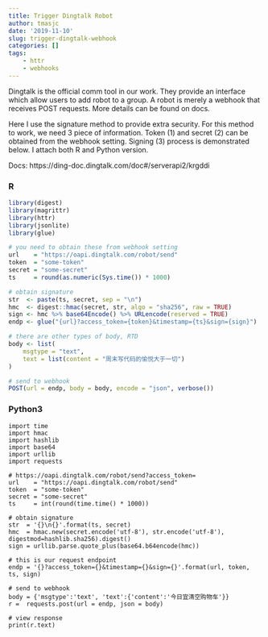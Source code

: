 ```yaml
---
title: Trigger Dingtalk Robot
author: tmasjc
date: '2019-11-10'
slug: trigger-dingtalk-webhook
categories: []
tags: 
    - httr
    - webhooks
---
```


Dingtalk is the official comm tool in our work. They provide an interface which allow users to add robot to a group. A robot is merely a webhook that receives POST requests. More details can be found on docs. 

Here I use the signature method to provide extra security. For this method to work, we need 3 piece of information. Token (1) and secret (2) can be obtained from the webhook setting. Signing (3) process is demonstrated below. I attach both R and Python version.

Docs: https://ding-doc.dingtalk.com/doc#/serverapi2/krgddi

### R

```r
library(digest)
library(magrittr)
library(httr)
library(jsonlite)
library(glue)

# you need to obtain these from webhook setting
url    = "https://oapi.dingtalk.com/robot/send"
token  = "some-token"
secret = "some-secret"
ts     = round(as.numeric(Sys.time()) * 1000)

# obtain signature 
str  <- paste(ts, secret, sep = "\n")
hmc  <- digest::hmac(secret, str, algo = "sha256", raw = TRUE)
sign <- hmc %>% base64Encode() %>% URLencode(reserved = TRUE)
endp <- glue("{url}?access_token={token}&timestamp={ts}&sign={sign}")

# there are other types of body, RTD
body <- list(
    msgtype = "text",
    text = list(content = "周末写代码的愉悦大于一切")
)

# send to webhook 
POST(url = endp, body = body, encode = "json", verbose())
```

### Python3

```python3
import time
import hmac
import hashlib
import base64
import urllib
import requests

# https://oapi.dingtalk.com/robot/send?access_token=
url    = "https://oapi.dingtalk.com/robot/send"
token  = "some-token"
secret = "some-secret"
ts     = int(round(time.time() * 1000))

# obtain signature
str  = '{}\n{}'.format(ts, secret)
hmc  = hmac.new(secret.encode('utf-8'), str.encode('utf-8'), digestmod=hashlib.sha256).digest()
sign = urllib.parse.quote_plus(base64.b64encode(hmc))

# this is our request endpoint
endp = '{}?access_token={}&timestamp={}&sign={}'.format(url, token, ts, sign)

# send to webhook
body = {'msgtype':'text', 'text':{'content':'今日宜清空购物车'}}
r =  requests.post(url = endp, json = body)

# view response
print(r.text)
```

